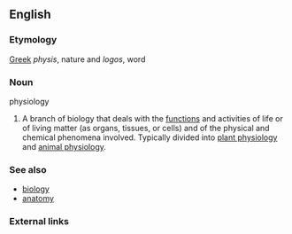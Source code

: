 {{wikipedia}}
==English==

===Etymology===
[[w:Greek language|Greek]] ''physis'', nature and ''logos'', word

===Noun===
;physiology
#A branch of biology that deals with the [[function]]s and activities of life or of living matter (as organs, tissues, or cells) and of the physical and chemical phenomena involved.  Typically divided into [[plant physiology]] and [[animal physiology]].

===See also===
*[[biology]]
*[[anatomy]]

===External links===
{{pedialite}}